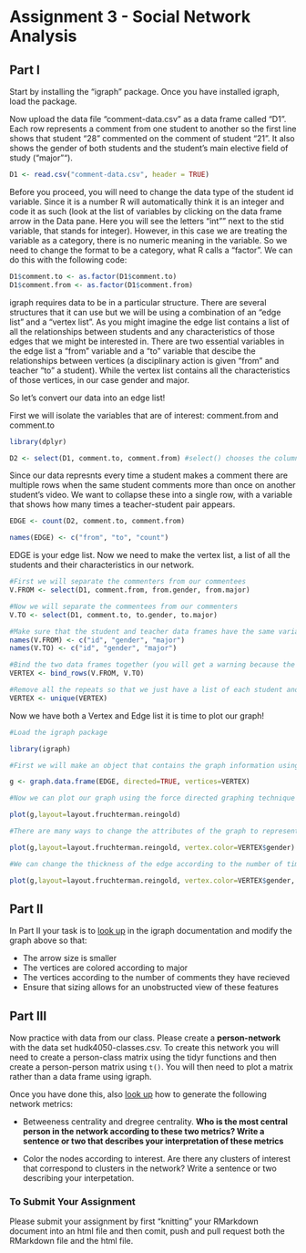 # Assignment 3 - Social Network Analysis

## Part I
Start by installing the "igraph" package. Once you have installed igraph, load the package.

Now upload the data file "comment-data.csv" as a data frame called "D1". Each row represents a comment from one student to another so the first line shows that student "28" commented on the comment of student "21". It also shows the gender of both students and the student's main elective field of study ("major"").

```r
D1 <- read.csv("comment-data.csv", header = TRUE)
```

Before you proceed, you will need to change the data type of the student id variable. Since it is a number R will automatically think it is an integer and code it as such (look at the list of variables by clicking on the data frame arrow in the Data pane. Here you will see the letters "int"" next to the stid variable, that stands for integer). However, in this case we are treating the variable as a category, there is no numeric meaning in the variable. So we need to change the format to be a category, what R calls a "factor". We can do this with the following code:

```r
D1$comment.to <- as.factor(D1$comment.to)
D1$comment.from <- as.factor(D1$comment.from)
```

igraph requires data to be in a particular structure. There are several structures that it can use but we will be using a combination of an "edge list" and a "vertex list". As you might imagine the edge list contains a list of all the relationships between students and any characteristics of those edges that we might be interested in. There are two essential variables in the edge list a "from" variable and a "to" variable that descibe the relationships between vertices (a disciplinary action is given "from" and teacher "to" a student). While the vertex list contains all the characteristics of those vertices, in our case gender and major.

So let's convert our data into an edge list!

First we will isolate the variables that are of interest: comment.from and comment.to

```r
library(dplyr)

D2 <- select(D1, comment.to, comment.from) #select() chooses the columns
```

Since our data represnts every time a student makes a comment there are multiple rows when the same student comments more than once on another student's video. We want to collapse these into a single row, with a variable that shows how many times a teacher-student pair appears.

```r

EDGE <- count(D2, comment.to, comment.from)

names(EDGE) <- c("from", "to", "count")

```

EDGE is your edge list. Now we need to make the vertex list, a list of all the students and their characteristics in our network.

```r
#First we will separate the commenters from our commentees
V.FROM <- select(D1, comment.from, from.gender, from.major)

#Now we will separate the commentees from our commenters
V.TO <- select(D1, comment.to, to.gender, to.major)

#Make sure that the student and teacher data frames have the same variables names
names(V.FROM) <- c("id", "gender", "major")
names(V.TO) <- c("id", "gender", "major")

#Bind the two data frames together (you will get a warning because the teacher data frame has 5 types of id (A,B,C,D,E) and the student has 25 (1-30), this isn't a problem)
VERTEX <- bind_rows(V.FROM, V.TO)

#Remove all the repeats so that we just have a list of each student and their characteristics
VERTEX <- unique(VERTEX)


```

Now we have both a Vertex and Edge list it is time to plot our graph!

```r
#Load the igraph package

library(igraph)

#First we will make an object that contains the graph information using our two dataframes EDGE and VERTEX. Notice that we have made "directed = TRUE" - our graph is directed since comments are being given from a teacher to a student.

g <- graph.data.frame(EDGE, directed=TRUE, vertices=VERTEX)

#Now we can plot our graph using the force directed graphing technique - our old friend Fruchertman-Reingold!

plot(g,layout=layout.fruchterman.reingold)

#There are many ways to change the attributes of the graph to represent different characteristics of the newtork. For example, we can color the nodes according to gender.

plot(g,layout=layout.fruchterman.reingold, vertex.color=VERTEX$gender)

#We can change the thickness of the edge according to the number of times a particular teacher has sent a particular student to the principal.

plot(g,layout=layout.fruchterman.reingold, vertex.color=VERTEX$gender, edge.width=EDGE$count)

````

## Part II

In Part II your task is to [look up](http://igraph.org/r/) in the igraph documentation and modify the graph above so that:

* The arrow size is smaller
* The vertices are colored according to major
* The vertices according to the number of comments they have recieved 
* Ensure that sizing allows for an unobstructed view of these features

## Part III

Now practice with data from our class. Please create a **person-network** with the data set hudk4050-classes.csv. To create this network you will need to create a person-class matrix using the tidyr functions and then create a person-person matrix using `t()`. You will then need to plot a matrix rather than a data frame using igraph.

Once you have done this, also [look up](http://igraph.org/r/) how to generate the following network metrics:

* Betweeness centrality and dregree centrality. **Who is the most central person in the network according to these two metrics? Write a sentence or two that describes your interpretation of these metrics**

* Color the nodes according to interest. Are there any clusters of interest that correspond to clusters in the network? Write a sentence or two describing your interpetation.

### To Submit Your Assignment

Please submit your assignment by first "knitting" your RMarkdown document into an html file and then comit, push and pull request both the RMarkdown file and the html file.
